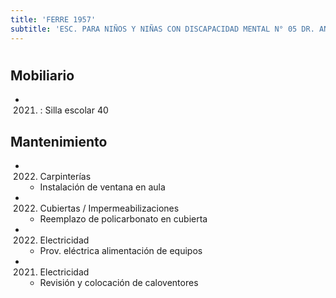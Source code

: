 ```yaml
---
title: 'FERRE 1957'
subtitle: 'ESC. PARA NIÑOS Y NIÑAS CON DISCAPACIDAD MENTAL N° 05 DR. ANGEL ARDAIZ'
---
```


#


## Mobiliario

*  (2021) : Silla escolar 40 





## Mantenimiento

*  (2022) Carpinterías 
    + Instalación de ventana en aula

*  (2022) Cubiertas / Impermeabilizaciones 
    + Reemplazo de policarbonato en cubierta

*  (2022) Electricidad 
    + Prov. eléctrica alimentación de equipos

*  (2021) Electricidad 
    + Revisión y colocación de caloventores



